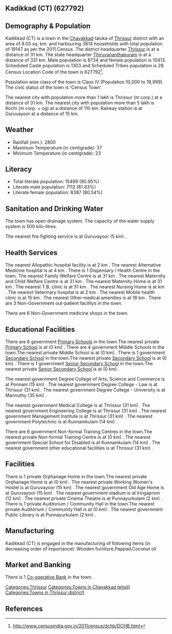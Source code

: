 {{Infobox settlement
| name=Kadikkad (CT)
| native_name=
| native_name_lang=
| other_name=
| nickname=
| settlement_type=Town
| image_skyline=
| image_alt=
| image_caption=
| pushpin_map=India Kerala
| pushpin_label_position=right
| pushpin_map_alt=
| pushpin_map_caption=Location in Kerala, India
| latd=
| latm=
| lats=
| latNS=
| longd=
| longm=
| longs=
| longEW=
| coordinates_display=inline,title
| subdivision_type=Country
| subdivision_name={{flag|India}}
| subdivision_type1=[[States and territories of India|State]]
| subdivision_name1=Kerala 
| subdivision_type2=[[List of districts of India|District]]
| subdivision_name2=Thrissur
| subdivision_type3=Tahsil
| subdivision_name3=Chavakkad
| website=
| established_title=<!-- Established -->
| established_date=
| founder=
| named_for=
| government_type=
| governing_body=
| unit_pref=Metric
| area_footnotes=
| area_rank=
| area_total_km2=9.03
| elevation_footnotes=
| elevation_m=
| population_total=19147
| population_as_of=2011
| population_rank=
| population_density_km2=2120
| population_demonym=
| population_footnotes=
| demographics_type1=Languages=
| demographics1_title1=Official=
| demographics1_info1=[[Malayalam language|Malayalam]]
| timezone1=[[Indian Standard Time|IST]]
| utc_offset1==+5:30
| postal_code_type=[[Postal Index Number|PIN]]
| postal_code=
| area_code_type=Telephone code
| area_code=
| registration_plate=
| blank1_name_sec1=Nearest city
| blank1_info_sec1=[[Thrissur (m corp.)]]
| blank2_name_sec1=[[Human sex ratio|Sex ratio]]
| blank2_info_sec1=1192
| blank3_name_sec1=Literacy
| blank3_info_sec1=80.95%
| blank1_name_sec2=[[2011 Census of India|2011 census]] code
| blank1_info_sec2=627792
| footnotes=
}}

== Kadikkad (CT) (627792) ==

== Demography & Population ==

Kadikkad (CT) is a town in the [[Chavakkad]] taluka of [[Thrissur]] district with an area of 9.03 sq. km. and harbouring 3814 households with total population of 19147 as per the 2011 Census. The district headquarter [[Thrissur]] is at a distance of 31 km. The state headquarter [[Thiruvananthapuram]] is at a distance of 331 km. Male population is 8734 and female population is 10413. Scheduled Caste population is 1303 and Scheduled Tribes population is 28. Census Location Code of the town is 627792<ref>http://www.censusindia.gov.in/2011census/dchb/DCHB.html</ref>.

Population wise class of the town is Class IV (Population 10,000 to 19,999).
The civic status of the town is 'Census Town'.

The nearest city with population more than 1 lakh is Thrissur (m corp.) at a distance of 31 km. The nearest city with population more than 5 lakh is Kochi (m corp. + og)  at a distance of 110 km. Railway station is at Guruvayoor at a distance of 15 km.


== Weather ==  
* Rainfall (mm.): 2800 
* Maximum Temperature (in centigrade): 37
* Minimum Temperature (in centigrade): 23


== Literacy ==  
* Total literate population: 15499 (80.95%)
* Literate male population: 7112 (81.43%)
* Literate female population: 8387 (80.54%)


== Sanitation and Drinking Water ==  
The town has open drainage system.
The capacity of the water supply system is 500 kilo-litres.

The nearest fire fighting service is at Guruvayoor (5 km) .


== Health Services ==
The nearest Allopathic hospital facility is at 2 km .
The nearest Alternative Medicine hospital is at 4 km .
There is 1 Dispensary / Health Centre in the town.
The nearest Family Welfare Centre is at 31 km .
The nearest Maternity and Child Welfare Centre is at 31 km .
The nearest Maternity Home is at 31 km .
The nearest T.B. clinic is at 31 km .
The nearest Nursing Home is at  km .
The nearest Veterinary hospital is at 2 km .
The nearest Mobile health clinic is at 15 km .
The nearest Other medical amenities is at 18 km .
There are 3 Non-Government out-patient facilitys in the town.


There are 6 Non-Government medicine shops in the town.


== Educational Facilities ==
There are 6 government [[Primary School]]s in the town.The nearest private [[Primary School]] is at  (0 km) .
There are 4 government Middle Schools in the town.The nearest private Middle School is at  (0 km) .
There is 1 government [[Secondary School]] in the town.The nearest private [[Secondary School]] is at  (0 km) .
There is 1 government [[Senior Secondary School]] in the town.The nearest private [[Senior Secondary School]] is at  (0 km) .
 
 
 
 
 
The nearest government Degree College of Arts, Science and Commerce is at Ponnani (15 km) .
The nearest government Degree College - Law is at Thrissur (31 km) .
The nearest government Degree College - University is at Mannuthy (35 km) .
 
The nearest government Medical College is at Thrissur (31 km) .
The nearest government Engineering College is at Thrissur (31 km) .
The nearest government Management Institute is at Thrissur (31 km) .
The nearest government Polytechnic is at Kunnamkulam (14 km) .
 
There are 6 government Non-formal Training Centres in the town.The nearest private Non-formal Training Centre is at  (0 km) .
The nearest government Special School for Disabled is at Kunnamkulam (14 km) .
The nearest government other educational facilities is at Thrissur (31 km) .


== Facilities ==
There is 1 private Orphanage Home in the town.The nearest private Orphanage Home is at  (0 km) .
The nearest private Working Women's Hostel is at Guruvayoor (15 km) .
The nearest government Old Age Home is at Guruvayoor (15 km) .
The nearest government stadium is at Iringaprom (12 km) .
The nearest private Cinema Theatre is at Punnayurkulam (2 km) .
There is 1 private Auditorium / Community Hall in the town.The nearest private Auditorium / Community Hall is at  (0 km) .
The nearest government Public Library is at Punnayurkulam (2 km) .


== Manufacturing ==
Kadikkad (CT) is engaged in the manufacturing of following items (in decreasing order of importance): Wooden  furniture,Pappad,Coconut oil


== Market and Banking ==


There is 1 [[Co-operative Bank]] in the town.




[[Categories:Thrissur]]
[[Categories:Towns in Chavakkad tehsil)]]
[[Categories:Towns in Thrissur district)]]


== References ==
{{Reflist}}


